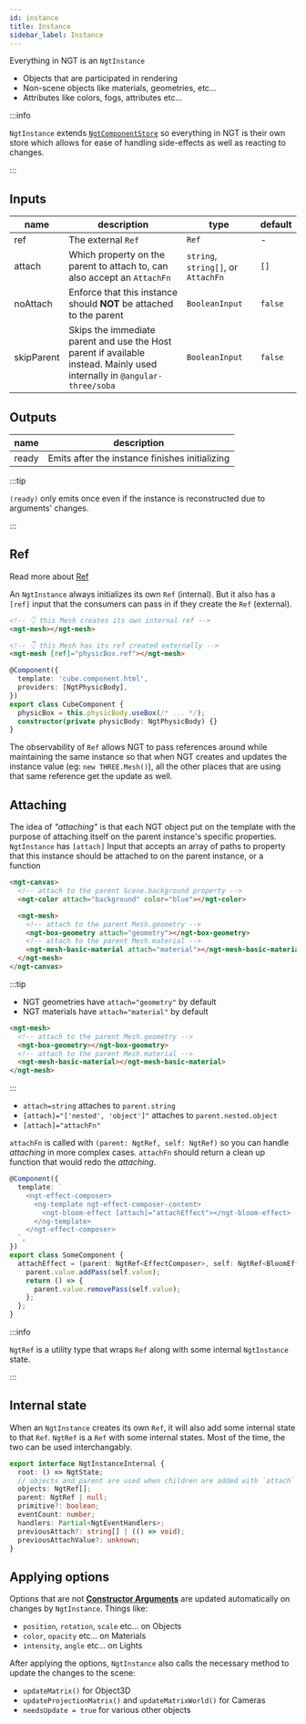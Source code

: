 ```yaml
---
id: instance
title: Instance
sidebar_label: Instance
---
```



Everything in NGT is an `NgtInstance`

- Objects that are participated in rendering
- Non-scene objects like materials, geometries, etc...
- Attributes like colors, fogs, attributes etc...

:::info

`NgtInstance` extends [`NgtComponentStore`](./component-store) so everything in NGT is their own store which allows for ease of handling side-effects
as well as reacting to changes.

:::

## Inputs

| name       | description                                                                                                              | type                                | default |
| ---------- | ------------------------------------------------------------------------------------------------------------------------ | ----------------------------------- | ------- |
| ref        | The external `Ref`                                                                                                       | `Ref`                               | -       |
| attach     | Which property on the parent to attach to, can also accept an `AttachFn`                                                 | `string`, `string[]`, or `AttachFn` | `[]`    |
| noAttach   | Enforce that this instance should **NOT** be attached to the parent                                                      | `BooleanInput`                      | `false` |
| skipParent | Skips the immediate parent and use the Host parent if available instead. Mainly used internally in `@angular-three/soba` | `BooleanInput`                      | `false` |

## Outputs

| name  | description                                    |
| ----- | ---------------------------------------------- |
| ready | Emits after the instance finishes initializing |

:::tip

`(ready)` only emits once even if the instance is reconstructed due to arguments' changes.

:::

## Ref

Read more about [Ref](./ref)

An `NgtInstance` always initializes its own `Ref` (internal). But it also has a `[ref]` input that the consumers can pass in if they create
the `Ref` (external).

<Tabs>

<TabItem value="cubeHtml" label="cube.component.html" default>

```html
<!-- 👇 this Mesh creates its own internal ref -->
<ngt-mesh></ngt-mesh>

<!-- 👇 this Mesh has its ref created externally -->
<ngt-mesh [ref]="physicBox.ref"></ngt-mesh>
```

</TabItem>

<TabItem value="cubeTs" label="cube.component.ts" default>

```ts
@Component({
  template: 'cube.component.html',
  providers: [NgtPhysicBody],
})
export class CubeComponent {
  physicBox = this.physicBody.useBox(/* ... */);
  constructor(private physicBody: NgtPhysicBody) {}
}
```

</TabItem>

</Tabs>

The observability of `Ref` allows NGT to pass references around while maintaining the same instance so that when NGT creates and updates the instance value (eg: `new THREE.Mesh()`), all the other places that are using that same reference get the update as well.

## Attaching

The idea of _"attaching"_ is that each NGT object put on the template with the purpose of attaching itself on the parent instance's specific properties.
`NgtInstance` has `[attach]` Input that accepts an array of paths to property that this instance should be attached to on the parent instance, or a function

```html
<ngt-canvas>
  <!-- attach to the parent Scene.background property -->
  <ngt-color attach="background" color="blue"></ngt-color>

  <ngt-mesh>
    <!-- attach to the parent Mesh.geometry -->
    <ngt-box-geometry attach="geometry"></ngt-box-geometry>
    <!-- attach to the parent Mesh.material -->
    <ngt-mesh-basic-material attach="material"></ngt-mesh-basic-material>
  </ngt-mesh>
</ngt-canvas>
```

:::tip

- NGT geometries have `attach="geometry"` by default
- NGT materials have `attach="material"` by default

```html
<ngt-mesh>
  <!-- attach to the parent Mesh.geometry -->
  <ngt-box-geometry></ngt-box-geometry>
  <!-- attach to the parent Mesh.material -->
  <ngt-mesh-basic-material></ngt-mesh-basic-material>
</ngt-mesh>
```

:::

- `attach=string` attaches to `parent.string`
- `[attach]="['nested', 'object']"` attaches to `parent.nested.object`
- `[attach]="attachFn"`

`attachFn` is called with `(parent: NgtRef, self: NgtRef)` so you can handle _attaching_ in more complex cases. `attachFn` should return a clean up function that would redo the _attaching_.

```ts
@Component({
  template: `
    <ngt-effect-composer>
      <ng-template ngt-effect-composer-content>
        <ngt-bloom-effect [attach]="attachEffect"></ngt-bloom-effect>
      </ng-template>
    </ngt-effect-composer>
  `,
})
export class SomeComponent {
  attachEffect = (parent: NgtRef<EffectComposer>, self: NgtRef<BloomEffect>) => {
    parent.value.addPass(self.value);
    return () => {
      parent.value.removePass(self.value);
    };
  };
}
```

:::info

`NgtRef` is a utility type that wraps `Ref` along with some internal `NgtInstance` state.

:::

## Internal state

When an `NgtInstance` creates its own `Ref`, it will also add some internal state to that `Ref`. `NgtRef` is a `Ref` with some internal states. Most of the time, the two can be used interchangably.

```ts
export interface NgtInstanceInternal {
  root: () => NgtState;
  // objects and parent are used when children are added with `attach` instead of being added to the Object3D scene graph
  objects: NgtRef[];
  parent: NgtRef | null;
  primitive?: boolean;
  eventCount: number;
  handlers: Partial<NgtEventHandlers>;
  previousAttach?: string[] | (() => void);
  previousAttachValue?: unknown;
}
```

## Applying options

Options that are not [**Constructor Arguments**](./inputs#constructor-arguments) are updated automatically on changes by `NgtInstance`. Things like:

- `position`, `rotation`, `scale` etc... on Objects
- `color`, `opacity` etc... on Materials
- `intensity`, `angle` etc... on Lights

After applying the options, `NgtInstance` also calls the necessary method to update the changes to the scene:

- `updateMatrix()` for Object3D
- `updateProjectionMatrix()` and `updateMatrixWorld()` for Cameras
- `needsUpdate = true` for various other objects
